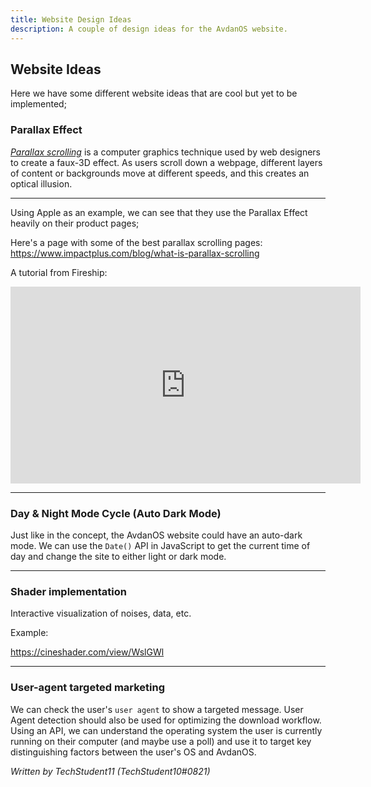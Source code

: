 ```yaml
---
title: Website Design Ideas
description: A couple of design ideas for the AvdanOS website.
---
```



## Website Ideas

Here we have some different website ideas that are cool but yet to be implemented;

### Parallax Effect
_<u>Parallax scrolling</u>_ is a computer graphics technique used by web designers to create a faux-3D effect. As users scroll down a webpage, different layers of content or backgrounds move at different speeds, and this creates an optical illusion.

---

Using Apple as an example, we can see that they use the Parallax Effect heavily on their product pages;

<AutoPlay src="/vid/macbook-air.webm" />

Here's a page with some of the best parallax scrolling pages: https://www.impactplus.com/blog/what-is-parallax-scrolling

A tutorial from Fireship:

<iframe width="560" height="315" src="https://www.youtube-nocookie.com/embed/UgIwjLg4ONk" title="YouTube video player" frameBorder="0" allow="accelerometer; autoplay; clipboard-write; encrypted-media; gyroscope; picture-in-picture" allowFullScreen></iframe>

---

### Day & Night Mode Cycle (Auto Dark Mode)

Just like in the concept, the AvdanOS website could have an auto-dark mode. We can use the `Date()` API in JavaScript to get the current time of day and change the site to either light or dark mode.

---

### Shader implementation

Interactive visualization of noises, data, etc.

Example:

https://cineshader.com/view/WslGWl

---

### User-agent targeted marketing

We can check the user's `user agent` to show a targeted message. User Agent detection should also be used for optimizing the download workflow. Using an API, we can understand the operating system the user is currently running on their computer (and maybe use a poll) and use it to target key distinguishing factors between the user's OS and AvdanOS.

_Written by TechStudent11 (TechStudent10#0821)_
